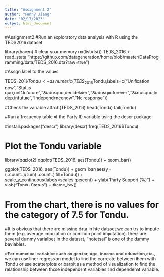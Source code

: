 ---
title: "Assignment 2"
author: "Penny Jiang"
date: "02/17/2023"
output: html_document
---

#Assignment2 #Run an exploratory data analysis with R using the TEDS2016 dataset

library(haven) \# clear your memory rm(list=ls()) TEDS_2016 \<-read_stata("https://github.com/datageneration/home/blob/master/DataProgramming/data/TEDS_2016.dta?raw=true")

#Assgn label to the values 

TEDS_2016$Tondu<-as.numeric(TEDS_2016$Tondu,labels=c("Unification now","Status quo,unif.infuture","Statusquo,decidelater","Statusquoforever","Statusquo,indep.infuture","Independencenow","No response"))

#Check the variable 
attach(TEDS_2016) 
head(Tondu) 
tail(Tondu)

#Run a frequency table of the Party ID variable using the descr package

#install.packages("descr")
library(descr) 
freq(TEDS_2016$Tondu)

# Plot the Tondu variable
library(ggplot2)
ggplot(TEDS_2016, aes(Tondu)) + 
  geom_bar()

ggplot(TEDS_2016, aes(Tondu)) + 
  geom_bar(aes(y = (..count..)/sum(..count..),fill=Tondu)) + 
  scale_y_continuous(labels=scales::percent) +
  ylab("Party Support (%)") + 
  xlab("Tondu Status") +
  theme_bw()
  
# From the chart, there is no values for the category of 7.5 for Tondu. 

#It is obvious that there are missing data in hte dataset.we can try to impute them (e.g. average imputation or common point imputation).There are several dummy varialbes in the dataset, "notetsai" is one of the dummy baviables.

#For numerical variables such as gender, age, income and education,etc., we can use liner regression model to find the correlate between them with Tondu or use scatterplots or barplt as a method of visualization to find the relationship between those independent variables and dependenat variable.
